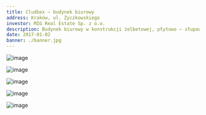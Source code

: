 ```yaml
---
title: Cludbox – budynek biurowy
address: Kraków, ul. Życzkowskiego
investor: MIG Real Estate Sp. z o.o.
description: Budynek biurowy w konstrukcji żelbetowej, płytowo – słupowej, garażem podziemnym
date: 2017-01-02
banner: ./banner.jpg
---
```


<Row>
<Col>

![image](./b1.jpg)

</Col>
<Col>

![image](./b2.jpg)

</Col>
</Row>

<Row>
<Col>

![image](./b3.jpg)

</Col>
</Row>

<Row>
<Col>

![image](./b4.jpg)

</Col>
<Col>

![image](./b5.jpg)

</Col>

</Row>